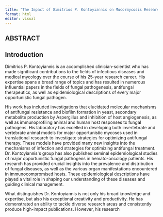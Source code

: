 ```yaml
---
title: "The Impact of Dimitrios P. Kontoyiannis on Mucormycosis Research and Medical Mycology"
format: html
editor: visual
---
```


## ABSTRACT

## Introduction

Dimitrios P. Kontoyiannis is an accomplished clinician-scientist who has made significant contributions to the fields of infectious diseases and medical mycology over the course of his 25-year research career. His expertise spans a broad range of topics and has resulted in numerous influential papers in the fields of fungal pathogenesis, antifungal therapeutics, as well as epidemiological descriptions of every major opportunistic fungal pathogen.

His work has included investigations that elucidated molecular mechanisms of antifungal resistance and biofilm formation in yeast, secondary metabolite production by Aspergillus and inhibition of host angiogenesis, as well as immunoprofiling animal and human host responses to fungal pathogens. His laboratory has excelled in developing both invertebrate and vertebrate animal models for major opportunistic mycoses used in translational research to investigate strategies for optimizing antifungal therapy. These models have provided many new insights into the mechanisms of infection and strategies for optimizing antifungal treatment. Dr. Kontoyiannis\'s group has also published seminal epidemiological studies of major opportunistic fungal pathogens in hemato-oncology patients. His research has provided crucial insights into the prevalence and distribution of fungal diseases, as well as the various organ manifestations encountered in immunocompromised hosts. These epidemiological descriptions have played a vital role in shaping our understanding of these diseases and guiding clinical management.

What distinguishes Dr. Kontoyiannis is not only his broad knowledge and expertise, but also his exceptional creativity and productivity. He has demonstrated an ability to tackle diverse research areas and consistently produce high-impact publications. However, his research

